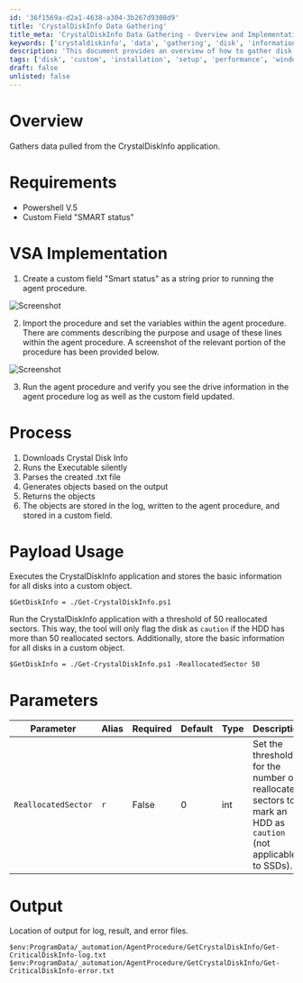 ```yaml
---
id: '36f1569a-d2a1-4638-a304-3b267d9308d9'
title: 'CrystalDiskInfo Data Gathering'
title_meta: 'CrystalDiskInfo Data Gathering - Overview and Implementation'
keywords: ['crystaldiskinfo', 'data', 'gathering', 'disk', 'information', 'custom', 'field']
description: 'This document provides an overview of how to gather disk information using the CrystalDiskInfo application within the Kaseya VSA environment. It outlines the requirements, implementation steps, and parameters for executing the process effectively.'
tags: ['disk', 'custom', 'installation', 'setup', 'performance', 'windows']
draft: false
unlisted: false
---
```

# Overview
Gathers data pulled from the CrystalDiskInfo application.

# Requirements
- Powershell V.5
- Custom Field "SMART status"

# VSA Implementation
1. Create a custom field "Smart status" as a string prior to running the agent procedure.

![Screenshot](../../../static/img/Crystal-Disk---Drive-Info/image_1.png)

2. Import the procedure and set the variables within the agent procedure. There are comments describing the purpose and usage of these lines within the agent procedure. A screenshot of the relevant portion of the procedure has been provided below.

![Screenshot](../../../static/img/Crystal-Disk---Drive-Info/image_2.png)

3. Run the agent procedure and verify you see the drive information in the agent procedure log as well as the custom field updated.

# Process
1. Downloads Crystal Disk Info
2. Runs the Executable silently
3. Parses the created .txt file
4. Generates objects based on the output
5. Returns the objects
6. The objects are stored in the log, written to the agent procedure, and stored in a custom field.

# Payload Usage
Executes the CrystalDiskInfo application and stores the basic information for all disks into a custom object.

```
$GetDiskInfo = ./Get-CrystalDiskInfo.ps1
```

Run the CrystalDiskInfo application with a threshold of 50 reallocated sectors. This way, the tool will only flag the disk as `caution` if the HDD has more than 50 reallocated sectors. Additionally, store the basic information for all disks in a custom object.

```
$GetDiskInfo = ./Get-CrystalDiskInfo.ps1 -ReallocatedSector 50
```

# Parameters

| Parameter          | Alias | Required | Default | Type | Description                                                                                      |
|--------------------|-------|----------|---------|------|--------------------------------------------------------------------------------------------------|
| `ReallocatedSector` | `r`   | False    | 0       | int  | Set the threshold for the number of reallocated sectors to mark an HDD as `caution` (not applicable to SSDs). |

# Output
Location of output for log, result, and error files.

```
$env:ProgramData/_automation/AgentProcedure/GetCrystalDiskInfo/Get-CriticalDiskInfo-log.txt
$env:ProgramData/_automation/AgentProcedure/GetCrystalDiskInfo/Get-CriticalDiskInfo-error.txt
```











